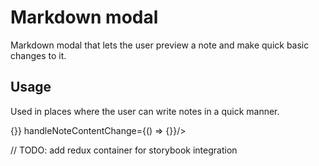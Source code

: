 
<Meta title="Markdown modal" component={MarkdownModal} />

# Markdown modal

Markdown modal that lets the user preview a note and make quick basic changes to it.

## Usage

Used in places where the user can write notes in a quick manner.


<Preview withToolbar>
  <Story name="Markdown modal">
    <MarkdownModal id="123" handleModal={() => {}} handleNoteContentChange={() => {}}/>
  </Story>
</Preview>

// TODO: add redux container for storybook integration
